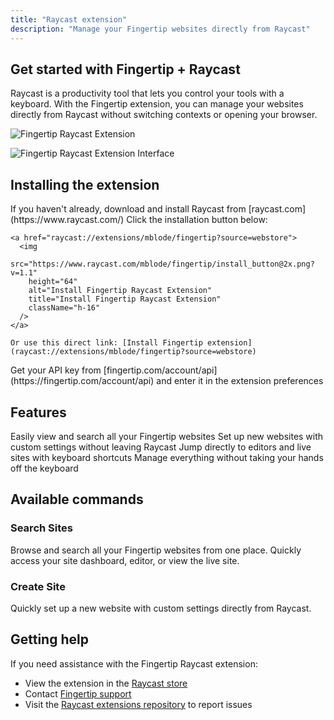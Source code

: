 ```yaml
---
title: "Raycast extension"
description: "Manage your Fingertip websites directly from Raycast"
---
```


## Get started with Fingertip + Raycast

Raycast is a productivity tool that lets you control your tools with a keyboard. With the Fingertip extension, you can manage your websites directly from Raycast without switching contexts or opening your browser.

![Fingertip Raycast Extension](https://files.raycast.com/148ogfw5bhcsu7xx3kg0tpehp6p6)

![Fingertip Raycast Extension Interface](https://files.raycast.com/gvo2rzezystxibtqgbr4px938bp4)

## Installing the extension

<Steps>
  <Step title="Install Raycast">
    If you haven't already, download and install Raycast from
    [raycast.com](https://www.raycast.com/)
  </Step>
  <Step title="Install the Fingertip extension">
    Click the installation button below:

    <a href="raycast://extensions/mblode/fingertip?source=webstore">
      <img
        src="https://www.raycast.com/mblode/fingertip/install_button@2x.png?v=1.1"
        height="64"
        alt="Install Fingertip Raycast Extension"
        title="Install Fingertip Raycast Extension"
        className="h-16"
      />
    </a>

    Or use this direct link: [Install Fingertip extension](raycast://extensions/mblode/fingertip?source=webstore)

  </Step>
  <Step title="Configure your API key">
    Get your API key from
    [fingertip.com/account/api](https://fingertip.com/account/api) and enter it
    in the extension preferences
  </Step>
</Steps>

## Features

<CardGroup cols={2}>
  <Card title="Browse websites" icon="globe">
    Easily view and search all your Fingertip websites
  </Card>
  <Card title="Create new sites" icon="plus">
    Set up new websites with custom settings without leaving Raycast
  </Card>
  <Card title="Quick navigation" icon="arrow-pointer">
    Jump directly to editors and live sites with keyboard shortcuts
  </Card>
  <Card title="Streamlined workflow" icon="keyboard">
    Manage everything without taking your hands off the keyboard
  </Card>
</CardGroup>

## Available commands

### Search Sites

Browse and search all your Fingertip websites from one place. Quickly access your site dashboard, editor, or view the live site.

### Create Site

Quickly set up a new website with custom settings directly from Raycast.

## Getting help

If you need assistance with the Fingertip Raycast extension:

- View the extension in the [Raycast store](https://www.raycast.com/mblode/fingertip)
- Contact [Fingertip support](mailto:hello@fingertip.com)
- Visit the [Raycast extensions repository](https://github.com/raycast/extensions) to report issues
